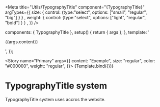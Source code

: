 
<Meta title="Utils/TypographyTitle" component="{TypographyTitle}" argTypes={{
  size: { control: {type:"select", options: ["small", "regular", "big"] } } ,
  weight: { control: {type:"select", options: ["light", "regular", "bold"] } } ,
}} />

  components: { TypographyTitle },
  setup() {
    return { args };
  },
  template: '<TypographyTitle v-bind="args"><p>{{args.content}}</p></TypographyTitle>',
});


<Story
  name="Primary"
  args={{
    content: "Exemple",
    size: "regular",
    color: "#000000",
    weight: "regular",
  }}>
  {Template.bind({})}
</Story>


# TypographyTitle system

TypographyTitle system uses accros the website.
